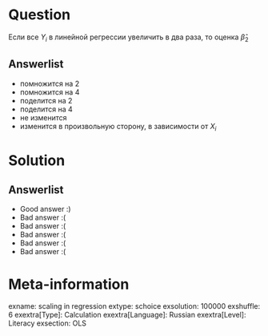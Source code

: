 Question
========
Если все $Y_i$ в линейной регрессии увеличить в два раза, то оценка $\hat\beta_2$


Answerlist
----------
*  помножится на $2$
*  помножится на $4$
*  поделится на $2$
*  поделится на $4$
*  не изменится
*  изменится в произвольную сторону, в зависимости от $X_i$

Solution
========

Answerlist
----------
*  Good answer :)
*  Bad answer :(
*  Bad answer :(
*  Bad answer :(
*  Bad answer :(
*  Bad answer :(

Meta-information
================
exname: scaling in regression
extype: schoice
exsolution: 100000
exshuffle: 6
exextra[Type]: Calculation
exextra[Language]: Russian
exextra[Level]: Literacy
exsection: OLS
